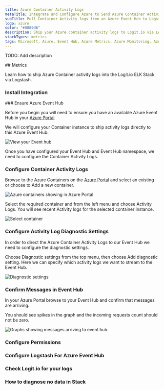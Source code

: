 ```yaml
---
title: Azure Container Activity Logs
metaTitle: Integrate and Configure Azure to Send Azure Container Activity Metrics
subTitle: Pull Container Activity logs from an Azure Event Hub to Logstash
logo: azure
color: "#0089d6"
description: Ship your Azure container activity logs to Logit.io via Logstash using the instructions below and start analysing your data
stackTypes: metrics
tags: Microsoft, Azure, Event Hub, Azure Metrics, Azure Monitoring, Azure Diagnostics, Azure Monitor, Azure Container, Azure Activity Logs, Cloud Metrics
---
```


TODO: Add description

<Steps>
  ## Metrics

  Learn how to ship Azure Container activity logs into the Logit.io ELK Stack via Logstash.
  
  ### Install Integration
  <InstallIntegration/>
  ### Ensure Azure Event Hub

  Before you begin you will need to ensure you have an available Azure Event Hub in your [Azure Portal](https://portal.azure.com/)

  We will configure your Container instance to ship activity logs directly to this Azure Event Hub.

  ![View your Event hub](@/images/integrations/azure-container-activity-logs/container_activity_logs_step_event_hub.png)

  Once you have configured your Event Hub and Event Hub namespace, we need to configure the Container Activity Logs.

  ### Configure Container Activity Logs

  Browse to the Azure Containers on the [Azure Portal](https://portal.azure.com/#blade/HubsExtension/BrowseResource/resourceType/Microsoft.ContainerInstance%2FcontainerGroups) 
  and select an existing or choose to Add a new container.   

  ![Azure containers showing in Azure Portal](@/images/integrations/azure-container-activity-logs/container_activity_logs_step1.png)

  Select the required container and from the left menu and choose Activity Logs. You will see recent Activity logs for the selected container instance.

  ![Select container](@/images/integrations/azure-container-activity-logs/container_activity_logs_step2.png)

  ### Configure Activity Log Diagnostic Settings

  In order to direct the Azure Container Activity Logs to our Event Hub we need to configure the diagnostic settings.

  Choose Diagnostic settings from the top menu, then choose Add diagnostic setting. Here we can specify which activity logs we want to stream to the Event Hub.

  ![Diagnostic settings](@/images/integrations/azure-container-activity-logs/container_activity_logs_step3.png)

  ### Confirm Messages in Event Hub

  In your Azure Portal browse to your Event Hub and confirm that messages are arriving. 

  <Callout type="info">
    You should see spikes in the graph and the incoming requests count should not be zero.
  </Callout>

  ![Graphs showing messages arriving to event hub](@/images/integrations/azure-container-activity-logs/container_activity_logs_step4.png)

  ### Configure Permissions

  <AzureConfiguration />

  ### Configure Logstash For Azure Event Hub

  <AzureInput stackType="metrics" utmMedium="logs" utmCampaign="azurecontaineractivitylogs" type="azure_container" />

  ### Check Logit.io for your logs
  <LaunchStack utmMedium="logs" utmCampaign="azurecontaineractivitylogs" source="azurecontaineractivitylogs" />

  ### How to diagnose no data in Stack

  <DiagnoseNoData />

</Steps>